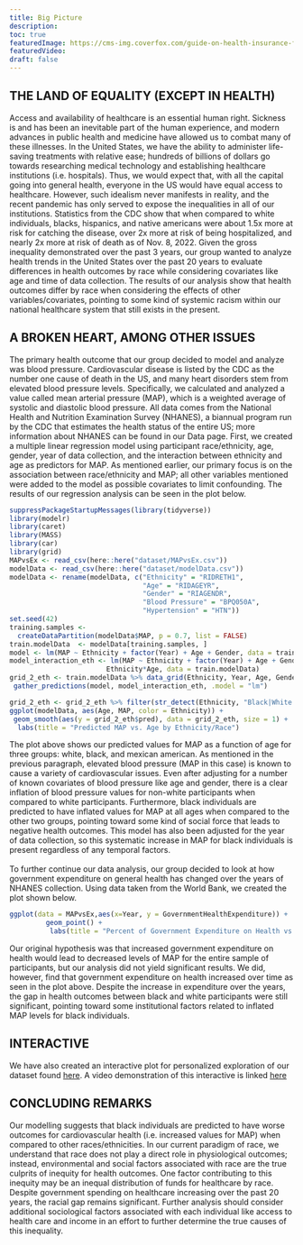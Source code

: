```yaml
---
title: Big Picture
description:
toc: true
featuredImage: https://cms-img.coverfox.com/guide-on-health-insurance-for-a-family.webp
featuredVideo:
draft: false
---
```

## THE LAND OF EQUALITY (EXCEPT IN HEALTH)

Access and availability of healthcare is an essential human right. Sickness is and has been an inevitable part of the human experience, and modern advances in public health and medicine have allowed us to combat many of these illnesses. In the United States, we have the ability to administer life-saving treatments with relative ease; hundreds of billions of dollars go towards researching medical technology and establishing healthcare institutions (i.e. hospitals). Thus, we would expect that, with all the capital going into general health, everyone in the US would have equal access to healthcare. However, such idealism never manifests in reality, and the recent pandemic has only served to expose the inequalities in all of our institutions. Statistics from the CDC show that when compared to white individuals, blacks, hispanics, and native americans were about 1.5x more at risk for catching the disease, over 2x more at risk of being hospitalized, and nearly 2x more at risk of death as of Nov. 8, 2022. Given the gross inequality demonstrated over the past 3 years, our group wanted to analyze health trends in the United States over the past 20 years to evaluate differences in health outcomes by race while considering covariates like age and time of data collection. The results of our analysis show that health outcomes differ by race when considering the effects of other variables/covariates, pointing to some kind of systemic racism within our national healthcare system that still exists in the present. 

## A BROKEN HEART, AMONG OTHER ISSUES

The primary health outcome that our group decided to model and analyze was blood pressure. Cardiovascular disease is listed by the CDC as the number one cause of death in the US, and many heart disorders stem from elevated blood pressure levels. Specifically, we calculated and analyzed a value called mean arterial pressure (MAP), which is a weighted average of systolic and diastolic blood pressure. All data comes from the National Health and Nutrition Examination Survey (NHANES), a biannual program run by the CDC that estimates the health status of the entire US; more information about NHANES can be found in our Data page. First, we created a multiple linear regression model using participant race/ethnicity, age, gender, year of data collection, and the interaction between ethnicity and age as predictors for MAP. As mentioned earlier, our primary focus is on the association between race/ethnicity and MAP; all other variables mentioned were added to the model as possible covariates to limit confounding. The results of our regression analysis can be seen in the plot below.

```r
suppressPackageStartupMessages(library(tidyverse))
library(modelr)
library(caret)
library(MASS)
library(car)
library(grid)
MAPvsEx <- read_csv(here::here("dataset/MAPvsEx.csv"))
modelData <- read_csv(here::here("dataset/modelData.csv"))
modelData <- rename(modelData, c("Ethnicity" = "RIDRETH1",
                                 "Age" = "RIDAGEYR", 
                                 "Gender" = "RIAGENDR", 
                                 "Blood Pressure" = "BPQ050A", 
                                 "Hypertension" = "HTN"))
set.seed(42)
training.samples <- 
  createDataPartition(modelData$MAP, p = 0.7, list = FALSE)
train.modelData  <- modelData[training.samples, ]
model <- lm(MAP ~ Ethnicity + factor(Year) + Age + Gender, data = train.modelData)
model_interaction_eth <- lm(MAP ~ Ethnicity + factor(Year) + Age + Gender +  
                        Ethnicity*Age, data = train.modelData)
grid_2_eth <- train.modelData %>% data_grid(Ethnicity, Year, Age, Gender) %>% # needs both variables
 gather_predictions(model, model_interaction_eth, .model = "lm")

grid_2_eth <- grid_2_eth %>% filter(str_detect(Ethnicity, "Black|White|Mexican American"))
ggplot(modelData, aes(Age, MAP, color = Ethnicity)) + 
 geom_smooth(aes(y = grid_2_eth$pred), data = grid_2_eth, size = 1) +
  labs(title = "Predicted MAP vs. Age by Ethnicity/Race")
```

The plot above shows our predicted values for MAP as a function of age for three groups: white, black, and mexican american. As mentioned in the previous paragraph, elevated blood pressure (MAP in this case) is known to cause a variety of cardiovascular issues. Even after adjusting for a number of known covariates of blood pressure like age and gender, there is a clear inflation of blood pressure values for non-white participants when compared to white participants. Furthermore, black individuals are predicted to have inflated values for MAP at all ages when compared to the other two groups, pointing toward some kind of social force that leads to negative health outcomes. This model has also been adjusted for the year of data collection, so this systematic increase in MAP for black individuals is present regardless of any temporal factors. 
<br>
<br>
To further continue our data analysis, our group decided to look at how government expenditure on general health has changed over the years of NHANES collection. Using data taken from the World Bank, we created the plot shown below. 
```r
ggplot(data = MAPvsEx,aes(x=Year, y = GovernmentHealthExpenditure)) + 
         geom_point() +
          labs(title = "Percent of Government Expenditure on Health vs. Year", y = "Percent of Government Expenditure on Health")
```
Our original hypothesis was that increased government expenditure on health would lead to decreased levels of MAP for the entire sample of participants, but our analysis did not yield significant results. We did, however, find that government expenditure on health increased over time as seen in the plot above. Despite the increase in expenditure over the years, the gap in health outcomes between black and white participants were still significant, pointing toward some institutional factors related to inflated MAP levels for black individuals. 

## INTERACTIVE

We have also created an interactive plot for personalized exploration of our dataset found [here](https://swej.shinyapps.io/swej_interactive/). A video demonstration of this interactive is linked [here](https://youtu.be/FXOA3a7H3U8)


## CONCLUDING REMARKS

Our modelling suggests that black individuals are predicted to have worse outcomes for cardiovascular health (i.e. increased values for MAP) when compared to other races/ethnicities. In our current paradigm of race, we understand that race does not play a direct role in physiological outcomes; instead, environmental and social factors associated with race are the true culprits of inequity for health outcomes. One factor contributing to this inequity may be an inequal distribution of funds for healthcare by race. Despite government spending on healthcare increasing over the past 20 years, the racial gap remains significant. Further analysis should consider additional sociological factors associated with each individual like access to health care and income in an effort to further determine the true causes of this inequality.  

